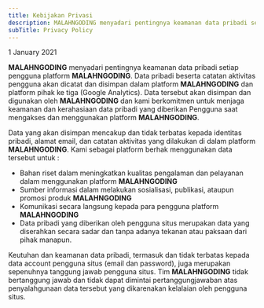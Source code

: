 ```yaml
---
title: Kebijakan Privasi
description: MALAHNGODING menyadari pentingnya keamanan data pribadi setiap pengguna platform MALAHNGODING.
subTitle: Privacy Policy
---
```


1 January 2021

**MALAHNGODING** menyadari pentingnya keamanan data pribadi setiap pengguna platform **MALAHNGODING**. Data pribadi beserta catatan aktivitas pengguna akan dicatat dan disimpan dalam platform **MALAHNGODING** dan platform pihak ke tiga (Google Analytics). Data tersebut akan disimpan dan digunakan oleh **MALAHNGODING** dan kami berkomitmen untuk menjaga keamanan dan kerahasiaan data pribadi yang diberikan Pengguna saat mengakses dan menggunakan platform **MALAHNGODING**.

Data yang akan disimpan mencakup dan tidak terbatas kepada identitas pribadi, alamat email, dan catatan aktivitas yang dilakukan di dalam platform **MALAHNGODING**. Kami sebagai platform berhak menggunakan data tersebut untuk :

- Bahan riset dalam meningkatkan kualitas pengalaman dan pelayanan dalam menggunakan platform **MALAHNGODING**
- Sumber informasi dalam melakukan sosialisasi, publikasi, ataupun promosi produk **MALAHNGODING**
- Komunikasi secara langsung kepada para pengguna platform **MALAHNGODING**
- Data pribadi yang diberikan oleh pengguna situs merupakan data yang diserahkan secara sadar dan tanpa adanya tekanan atau paksaan dari pihak manapun.

Keutuhan dan keamanan data pribadi, termasuk dan tidak terbatas kepada data account pengguna situs (email dan password), juga merupakan sepenuhnya tanggung jawab pengguna situs. Tim **MALAHNGODING** tidak bertanggung jawab dan tidak dapat dimintai pertanggungjawaban atas penyalahgunaan data tersebut yang dikarenakan kelalaian oleh pengguna situs.
